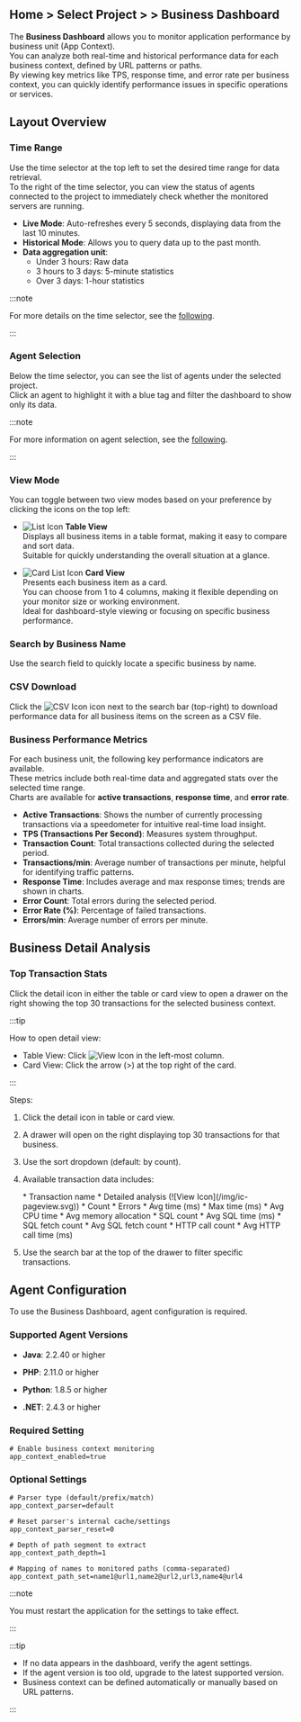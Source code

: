 ## Home > Select Project > <Cmdname sid="dashboard" className="uitext" /> > **Business Dashboard**

The **Business Dashboard** allows you to monitor application performance by business unit (App Context).  
You can analyze both real-time and historical performance data for each business context, defined by URL patterns or paths.  
By viewing key metrics like TPS, response time, and error rate per business context, you can quickly identify performance issues in specific operations or services.

## Layout Overview

<ImgLang img='apm-dashboard-business.png' desc='Business Dashboard' />

### Time Range

Use the time selector at the top left to set the desired time range for data retrieval.  
To the right of the time selector, you can view the status of agents connected to the project to immediately check whether the monitored servers are running.

- **Live Mode**: Auto-refreshes every 5 seconds, displaying data from the last 10 minutes.
- **Historical Mode**: Allows you to query data up to the past month.
- **Data aggregation unit**:
    - Under 3 hours: Raw data
    - 3 hours to 3 days: 5-minute statistics
    - Over 3 days: 1-hour statistics

:::note

For more details on the time selector, see the [following](usage-ui#timeselector).

:::

### Agent Selection

Below the time selector, you can see the list of agents under the selected project.  
Click an agent to highlight it with a blue tag and filter the dashboard to show only its data.

:::note

For more information on agent selection, see the [following](dashboard#select-agent).

:::

### View Mode

You can toggle between two view modes based on your preference by clicking the icons on the top left:

* ![List Icon](/img/ic-list.svg) **Table View**  
  Displays all business items in a table format, making it easy to compare and sort data.  
  Suitable for quickly understanding the overall situation at a glance.

* ![Card List Icon](/img/ic-card-list.svg) **Card View**  
  Presents each business item as a card.  
  You can choose from 1 to 4 columns, making it flexible depending on your monitor size or working environment.  
  Ideal for dashboard-style viewing or focusing on specific business performance.

### Search by Business Name

Use the search field to quickly locate a specific business by name.

### CSV Download

Click the ![CSV Icon](/img/ic-csv-download-ms.svg) icon next to the search bar (top-right) to download performance data for all business items on the screen as a CSV file.

### Business Performance Metrics

For each business unit, the following key performance indicators are available.  
These metrics include both real-time data and aggregated stats over the selected time range.  
Charts are available for **active transactions**, **response time**, and **error rate**.

- **Active Transactions**: Shows the number of currently processing transactions via a speedometer for intuitive real-time load insight.
- **TPS (Transactions Per Second)**: Measures system throughput.
- **Transaction Count**: Total transactions collected during the selected period.
- **Transactions/min**: Average number of transactions per minute, helpful for identifying traffic patterns.
- **Response Time**: Includes average and max response times; trends are shown in charts.
- **Error Count**: Total errors during the selected period.
- **Error Rate (%)**: Percentage of failed transactions.
- **Errors/min**: Average number of errors per minute.

## Business Detail Analysis

### Top Transaction Stats

Click the detail icon in either the table or card view to open a drawer on the right showing the top 30 transactions for the selected business context.

:::tip

How to open detail view:

- Table View: Click ![View Icon](/img/ic-pageview.svg) in the left-most column.
- Card View: Click the arrow (>) at the top right of the card.

:::

Steps:

1. Click the detail icon in table or card view.
2. A drawer will open on the right displaying top 30 transactions for that business.
3. Use the sort dropdown (default: by count).
4. Available transaction data includes:

    <Columns>
    <Column className="text--left width--50">
    * Transaction name
    * Detailed analysis (![View Icon](/img/ic-pageview.svg))
    * Count
    * Errors
    * Avg time (ms)
    * Max time (ms)
    * Avg CPU time
    </Column>
    <Column className="text--left width--50">
    * Avg memory allocation
    * SQL count
    * Avg SQL time (ms)
    * SQL fetch count
    * Avg SQL fetch count
    * HTTP call count
    * Avg HTTP call time (ms)
    </Column>
    </Columns>

5. Use the search bar at the top of the drawer to filter specific transactions.

## Agent Configuration

To use the Business Dashboard, agent configuration is required.

### Supported Agent Versions

<InDoc product="java">

- **Java**: 2.2.40 or higher

</InDoc>

<InDoc product="php">

- **PHP**: 2.11.0 or higher

</InDoc>

<InDoc product="python">

- **Python**: 1.8.5 or higher

</InDoc>

<InDoc product="dotnet">

- **.NET**: 2.4.3 or higher

</InDoc>

### Required Setting

```
# Enable business context monitoring
app_context_enabled=true
```

### Optional Settings

```
# Parser type (default/prefix/match)
app_context_parser=default

# Reset parser's internal cache/settings
app_context_parser_reset=0

# Depth of path segment to extract
app_context_path_depth=1

# Mapping of names to monitored paths (comma-separated)
app_context_path_set=name1@url1,name2@url2,url3,name4@url4
```

:::note

You must restart the application for the settings to take effect.

:::

:::tip

- If no data appears in the dashboard, verify the agent settings.
- If the agent version is too old, upgrade to the latest supported version.
- Business context can be defined automatically or manually based on URL patterns.

:::
